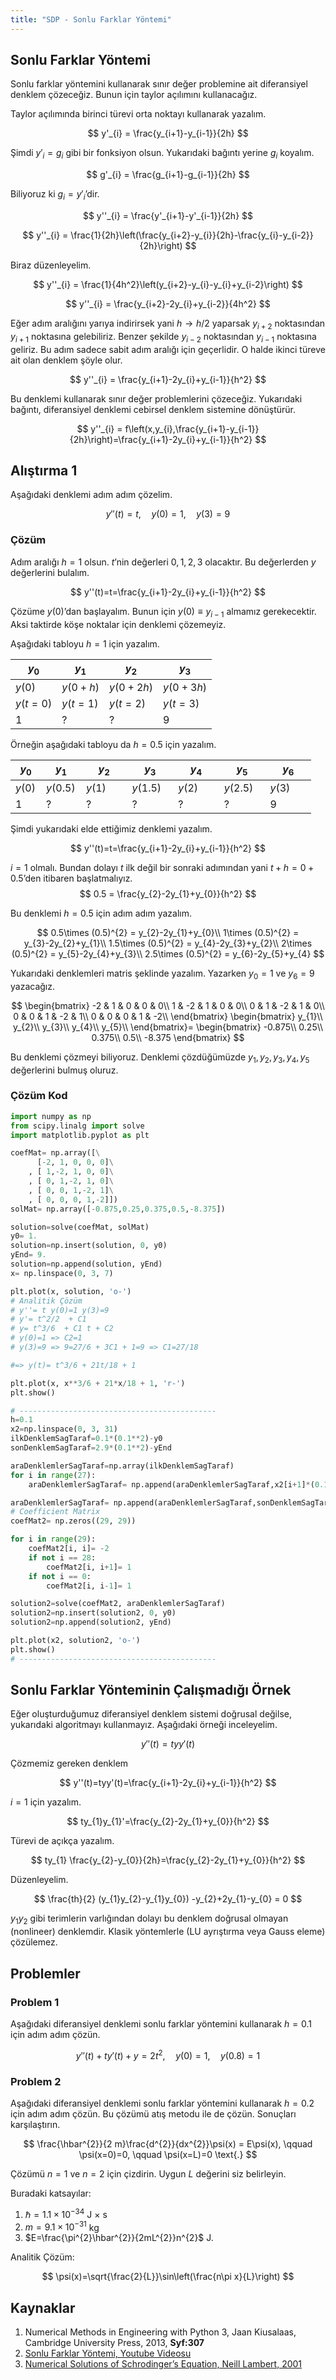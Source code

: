 ```yaml
---
title: "SDP - Sonlu Farklar Yöntemi"
---
```


## Sonlu Farklar Yöntemi

Sonlu farklar yöntemini kullanarak sınır değer problemine ait diferansiyel denklem çözeceğiz. Bunun için taylor açılımını kullanacağız.

Taylor açılımında birinci türevi orta noktayı kullanarak yazalım.

$$
y'_{i} = \frac{y_{i+1}-y_{i-1}}{2h}
$$

Şimdi $y'_{i}=g_{i}$ gibi bir fonksiyon olsun. Yukarıdaki bağıntı yerine $g_{i}$ koyalım.

$$
g'_{i} = \frac{g_{i+1}-g_{i-1}}{2h}
$$

Biliyoruz ki $g_{i}=y'_{i}$'dir.

$$
y''_{i} = \frac{y'_{i+1}-y'_{i-1}}{2h}
$$

$$
y''_{i} = \frac{1}{2h}\left(\frac{y_{i+2}-y_{i}}{2h}-\frac{y_{i}-y_{i-2}}{2h}\right)
$$

Biraz düzenleyelim.

$$
y''_{i} = \frac{1}{4h^2}\left(y_{i+2}-y_{i}-y_{i}+y_{i-2}\right)
$$

$$
y''_{i} = \frac{y_{i+2}-2y_{i}+y_{i-2}}{4h^2}
$$

Eğer adım aralığını yarıya indirirsek yani $h \rightarrow h/2$ yaparsak $y_{i+2}$ noktasından $y_{i+1}$ noktasına gelebiliriz. Benzer şekilde $y_{i-2}$ noktasından $y_{i-1}$ noktasına geliriz. Bu adım sadece sabit adım aralığı için geçerlidir. O halde ikinci türeve ait olan denklem şöyle olur.

$$
y''_{i} = \frac{y_{i+1}-2y_{i}+y_{i-1}}{h^2}
$$

Bu denklemi kullanarak sınır değer problemlerini çözeceğiz. Yukarıdaki bağıntı, diferansiyel denklemi cebirsel denklem sistemine dönüştürür. 

$$
y''_{i} = f\left(x,y_{i},\frac{y_{i+1}-y_{i-1}}{2h}\right)=\frac{y_{i+1}-2y_{i}+y_{i-1}}{h^2}
$$

## Alıştırma 1

Aşağıdaki denklemi adım adım çözelim.

$$
y''(t)=t, \quad y(0)=1, \quad y(3)=9
$$

### Çözüm

Adım aralığı $h=1$ olsun. $t$'nin değerleri $0, 1, 2, 3$ olacaktır. Bu değerlerden $y$ değerlerini bulalım.

$$
y''(t)=t=\frac{y_{i+1}-2y_{i}+y_{i-1}}{h^2}
$$

Çözüme $y(0)$'dan başlayalım. Bunun için $y(0) \equiv y_{i-1}$ almamız gerekecektir. Aksi taktirde köşe noktalar için denklemi çözemeyiz.

Aşağıdaki tabloyu $h=1$ için yazalım.

| $y_{0}$ | $y_{1}$   | $y_{2}$   | $y_{3}$ |
|----|----|----| ----|
| $y(0)$ | $y(0+h)$   | $y(0+2h)$   | $y(0+3h)$ |
| $y(t=0)$ | $y(t=1)$   | $y(t=2)$   | $y(t=3)$ |
|  1  |  ?  | ?  |  9  |

Örneğin aşağıdaki tabloyu da $h=0.5$ için yazalım.

| $y_{0}$| $y_{1}$  | $y_{2}$   | $y_{3}$   | $y_{4}$   | $y_{5}$   | $y_{6}$   |
|--------|----------|-----------|-----------|-----------|-----------|-----------|
| $y(0)$ | $y(0.5)$ | $y(1)$    | $y(1.5)$  | $y(2)$    | $y(2.5)$  | $y(3)$    |
|  1  |  ?  | ?  | ?  | ?  | ?  |  9  |

Şimdi yukarıdaki elde ettiğimiz denklemi yazalım.

$$
y''(t)=t=\frac{y_{i+1}-2y_{i}+y_{i-1}}{h^2}
$$

$i=1$ olmalı. Bundan dolayı $t$ ilk değil bir sonraki adımından yani $t+h=0+0.5$'den itibaren başlatmalıyız.
$$
0.5 = \frac{y_{2}-2y_{1}+y_{0}}{h^2}
$$

Bu denklemi $h=0.5$ için adım adım yazalım.

$$
0.5\times (0.5)^{2} = y_{2}-2y_{1}+y_{0}\\
1\times (0.5)^{2} = y_{3}-2y_{2}+y_{1}\\
1.5\times (0.5)^{2} = y_{4}-2y_{3}+y_{2}\\
2\times (0.5)^{2} = y_{5}-2y_{4}+y_{3}\\
2.5\times (0.5)^{2} = y_{6}-2y_{5}+y_{4}
$$

Yukarıdaki denklemleri matris şeklinde yazalım. Yazarken $y_{0}=1$ ve $y_{6}=9$ yazacağız.

\begin{align*}
-0.875 =& y_{2}-2y_{1}\\
0.25 =& y_{3}-2y_{2}+y_{1}\\
0.375 =& y_{4}-2y_{3}+y_{2}\\
0.5 =& y_{5}-2y_{4}+y_{3}\\
-8.375 =& -2y_{5}+y_{4}
\end{align*}

$$
\begin{bmatrix}
    -2 & 1 & 0 & 0 & 0\\
    1 & -2 & 1 & 0 & 0\\
    0 & 1 & -2 & 1 & 0\\
    0 & 0 & 1 & -2 & 1\\
    0 & 0 & 0 & 1 & -2\\
\end{bmatrix}
\begin{bmatrix}
    y_{1}\\
    y_{2}\\
    y_{3}\\
    y_{4}\\
    y_{5}\\
\end{bmatrix}=
\begin{bmatrix}
    -0.875\\
    0.25\\
    0.375\\
    0.5\\
    -8.375    
\end{bmatrix}
$$

Bu denklemi çözmeyi biliyoruz. Denklemi çözdüğümüzde $y_{1}, y_{2}, y_{3}, y_{4}, y_{5}$ değerlerini bulmuş oluruz.

### Çözüm Kod

```python
import numpy as np
from scipy.linalg import solve
import matplotlib.pyplot as plt

coefMat= np.array([\
      [-2, 1, 0, 0, 0]\
    , [ 1,-2, 1, 0, 0]\
    , [ 0, 1,-2, 1, 0]\
    , [ 0, 0, 1,-2, 1]\
    , [ 0, 0, 0, 1,-2]])
solMat= np.array([-0.875,0.25,0.375,0.5,-8.375])

solution=solve(coefMat, solMat)
y0= 1.
solution=np.insert(solution, 0, y0)
yEnd= 9.
solution=np.append(solution, yEnd)
x= np.linspace(0, 3, 7)

plt.plot(x, solution, 'o-')
# Analitik Çözüm
# y''= t y(0)=1 y(3)=9
# y'= t^2/2  + C1
# y= t^3/6  + C1 t + C2
# y(0)=1 => C2=1
# y(3)=9 => 9=27/6 + 3C1 + 1=9 => C1=27/18

#=> y(t)= t^3/6 + 21t/18 + 1

plt.plot(x, x**3/6 + 21*x/18 + 1, 'r-')
plt.show()

# --------------------------------------------
h=0.1
x2=np.linspace(0, 3, 31)
ilkDenklemSagTaraf=0.1*(0.1**2)-y0
sonDenklemSagTaraf=2.9*(0.1**2)-yEnd

araDenklemlerSagTaraf=np.array(ilkDenklemSagTaraf)
for i in range(27):
    araDenklemlerSagTaraf= np.append(araDenklemlerSagTaraf,x2[i+1]*(0.1**2))

araDenklemlerSagTaraf= np.append(araDenklemlerSagTaraf,sonDenklemSagTaraf)
# Coefficient Matrix
coefMat2= np.zeros((29, 29))

for i in range(29):
    coefMat2[i, i]= -2
    if not i == 28:
        coefMat2[i, i+1]= 1
    if not i == 0:
        coefMat2[i, i-1]= 1

solution2=solve(coefMat2, araDenklemlerSagTaraf)
solution2=np.insert(solution2, 0, y0)
solution2=np.append(solution2, yEnd)

plt.plot(x2, solution2, 'o-')
plt.show()
# --------------------------------------------
```

## Sonlu Farklar Yönteminin Çalışmadığı Örnek

Eğer oluşturduğumuz diferansiyel denklem sistemi doğrusal değilse, yukarıdaki algoritmayı kullanmayız. Aşağıdaki örneği inceleyelim.

$$
y''(t)=tyy'(t)
$$

Çözmemiz gereken denklem

$$
y''(t)=tyy'(t)=\frac{y_{i+1}-2y_{i}+y_{i-1}}{h^2}
$$

$i=1$ için yazalım.

$$
ty_{1}y_{1}'=\frac{y_{2}-2y_{1}+y_{0}}{h^2}
$$

Türevi de açıkça yazalım.

$$
ty_{1} \frac{y_{2}-y_{0}}{2h}=\frac{y_{2}-2y_{1}+y_{0}}{h^2}
$$

Düzenleyelim.

$$
\frac{th}{2} (y_{1}y_{2}-y_{1}y_{0}) -y_{2}+2y_{1}-y_{0} = 0
$$

$y_{1}y_{2}$ gibi terimlerin varlığından dolayı bu denklem doğrusal olmayan (nonlineer) denklemdir. Klasik yöntemlerle (LU ayrıştırma veya Gauss eleme) çözülemez.

## Problemler

### Problem 1

Aşağıdaki diferansiyel denklemi sonlu farklar yöntemini kullanarak $h=0.1$ için adım adım çözün.

$$
y''(t) + t y'(t) + y = 2t^{2}, \quad y(0)=1, \quad y(0.8)=1
$$

### Problem 2

Aşağıdaki diferansiyel denklemi sonlu farklar yöntemini kullanarak $h=0.2$ için adım adım çözün. Bu çözümü atış metodu ile de çözün. Sonuçları karşılaştırın.

$$
\frac{\hbar^{2}}{2 m}\frac{d^{2}}{dx^{2}}\psi(x) = E\psi(x), \qquad \psi(x=0)=0, \qquad \psi(x=L)=0 \text{.}
$$

Çözümü $n=1$ ve $n=2$ için çizdirin. Uygun $L$ değerini siz belirleyin.

Buradaki katsayılar:

1. $\hbar=1.1\times 10^{-34}$ J $\times$ s
2. $m=9.1\times 10^{-31}$ kg
3. $E=\frac{\pi^{2}\hbar^{2}}{2mL^{2}}n^{2}$ J.

Analitik Çözüm: 

$$
\psi(x)=\sqrt{\frac{2}{L}}\sin\left(\frac{n\pi x}{L}\right)
$$

## Kaynaklar

1. Numerical Methods in Engineering with Python 3, Jaan Kiusalaas, Cambridge University Press, 2013, **Syf:307**
2. [Sonlu Farklar Yöntemi, Youtube Videosu](https://www.youtube.com/watch?v=-RK5r65OF-Y)
3. [Numerical Solutions of Schrodinger’s Equation, Neill Lambert, 2001](https://www1.itp.tu-berlin.de/brandes/public_html/qm/qv3.pdf)